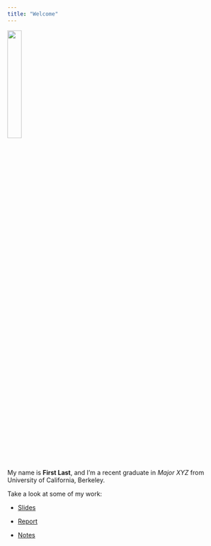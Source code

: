 ```yaml
---
title: "Welcome"
---
```


![](images/personal/headshot.jpg){width=25% fig-align="center"}

My name is __First Last__, and I'm a recent graduate in _Major XYZ_ from University of California, Berkeley.

Take a look at some of my work:

- [Slides](slides/slides-abc.html)

- [Report](report/report-enrollment.html)

- [Notes](notes/notes-analysis.html)
